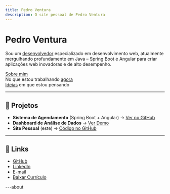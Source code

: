 ```yaml
---
title: Pedro Ventura
description: O site pessoal de Pedro Ventura
---
```


# Pedro Ventura

Sou um [desenvolvedor](https://github.com/ventu-ra) especializado em desenvolvimento web, atualmente mergulhando profundamente em Java – Spring Boot e Angular para criar aplicações web inovadoras e de alto desempenho.

[Sobre mim](#)  
No que estou trabalhando [agora](#)  
[Ideias](#) em que estou pensando

---

## 🚀 Projetos

- **Sistema de Agendamento** (Spring Boot + Angular) → [Ver no GitHub](https://github.com/ventu-ra)
- **Dashboard de Análise de Dados** → [Ver Demo](#)
- **Site Pessoal** (este) → [Código no GitHub](https://github.com/ventu-ra)

---

## 🔗 Links

- [GitHub](https://github.com/ventu-ra)  
- [LinkedIn](https://linkedin.com/in/ventu-ra)  
- [E-mail](mailto:seuemail@exemplo.com)  
- [Baixar Currículo](#)

---about
